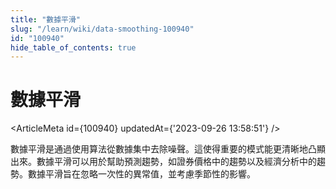 ```yaml
---
title: "數據平滑"
slug: "/learn/wiki/data-smoothing-100940"
id: "100940"
hide_table_of_contents: true
---
```



# 數據平滑

<ArticleMeta id={100940} updatedAt={'2023-09-26 13:58:51'} />
<div className='border-solid border-b border-t-0 my-4 border-[var(--ifm-color-gray-300)]' />

數據平滑是通過使用算法從數據集中去除噪聲。這使得重要的模式能更清晰地凸顯出來。數據平滑可以用於幫助預測趨勢，如證券價格中的趨勢以及經濟分析中的趨勢。數據平滑旨在忽略一次性的異常值，並考慮季節性的影響。
